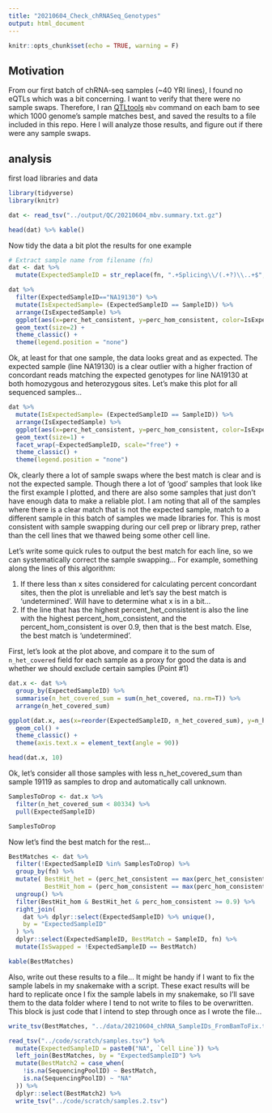 ```yaml
---
title: "20210604_Check_chRNASeq_Genotypes"
output: html_document
---
```


```r
knitr::opts_chunk$set(echo = TRUE, warning = F)
```

## Motivation

From our first batch of chRNA-seq samples (~40 YRI lines), I found no eQTLs which was a bit concerning. I want to verify that there were no sample swaps. Therefore, I ran [QTLtools](https://qtltools.github.io/qtltools/) `mbv` command on each bam to see which 1000 genome's sample matches best, and saved the results to a file included in this repo. Here I will analyze those results, and figure out if there were any sample swaps.

## analysis

first load libraries and data

```r
library(tidyverse)
library(knitr)

dat <- read_tsv("../output/QC/20210604_mbv.summary.txt.gz")

head(dat) %>% kable()


```

Now tidy the data a bit plot the results for one example

```r
# Extract sample name from filename (fn)
dat <- dat %>%
  mutate(ExpectedSampleID = str_replace(fn, ".+Splicing\\/(.+?)\\..+$", "\\1"))

dat %>%
  filter(ExpectedSampleID=="NA19130") %>%
  mutate(IsExpectedSample= (ExpectedSampleID == SampleID)) %>%
  arrange(IsExpectedSample) %>%
  ggplot(aes(x=perc_het_consistent, y=perc_hom_consistent, color=IsExpectedSample, label=SampleID)) +
  geom_text(size=2) +
  theme_classic() +
  theme(legend.position = "none")

```

Ok, at least for that one sample, the data looks great and as expected. The expected sample (line NA19130) is a clear outlier with a higher fraction of concordant reads matching the expected genotypes for line NA19130 at both homozygous and heterozygous sites. Let's make this plot for all sequenced samples...

```r
dat %>%
  mutate(IsExpectedSample= (ExpectedSampleID == SampleID)) %>%
  arrange(IsExpectedSample) %>%
  ggplot(aes(x=perc_het_consistent, y=perc_hom_consistent, color=IsExpectedSample, label=SampleID)) +
  geom_text(size=1) +
  facet_wrap(~ExpectedSampleID, scale="free") +
  theme_classic() +
  theme(legend.position = "none")
```

Ok, clearly there a lot of sample swaps where the best match is clear and is not the expected sample. Though there a lot of 'good' samples that look like the first example I plotted, and there are also some samples that just don't have enough data to make a reliable plot. I am noting that all of the samples where there is a clear match that is not the expected sample, match to a different sample in this batch of samples we made libraries for. This is most consistent with sample swapping during our cell prep or library prep, rather than the cell lines that we thawed being some other cell line.

Let's write some quick rules to output the best match for each line, so we can systematically correct the sample swapping... For example, something along the lines of this algorithm:

1. If there less than x sites considered for calculating percent concordant sites, then the plot is unreliable and let's say the best match is 'undetermined'. Will have to determine what x is in a bit...
2. If the line that has the highest percent_het_consistent is also the line with the highest percent_hom_consistent, and the percent_hom_consistent is over 0.9, then that is the best match. Else, the best match is 'undetermined'.

First, let's look at the plot above, and compare it to the sum of `n_het_covered` field for each sample as a proxy for good the data is and whether we should exclude certain samples (Point #1)

```r

dat.x <- dat %>%
  group_by(ExpectedSampleID) %>%
  summarise(n_het_covered_sum = sum(n_het_covered, na.rm=T)) %>%
  arrange(n_het_covered_sum)

ggplot(dat.x, aes(x=reorder(ExpectedSampleID, n_het_covered_sum), y=n_het_covered_sum)) +
  geom_col() +
  theme_classic() +
  theme(axis.text.x = element_text(angle = 90))

head(dat.x, 10)
```

Ok, let's consider all those samples with less n_het_covered_sum than sample 19119 as samples to drop and automatically call unknown.

```r

SamplesToDrop <- dat.x %>%
  filter(n_het_covered_sum < 80334) %>%
  pull(ExpectedSampleID)

SamplesToDrop

```

Now let's find the best match for the rest...

```r
BestMatches <- dat %>%
  filter(!ExpectedSampleID %in% SamplesToDrop) %>%
  group_by(fn) %>%
  mutate( BestHit_het = (perc_het_consistent == max(perc_het_consistent, na.rm = T)),
          BestHit_hom = (perc_hom_consistent == max(perc_hom_consistent, na.rm=T))) %>%
  ungroup() %>%
  filter(BestHit_hom & BestHit_het & perc_hom_consistent >= 0.9) %>%
  right_join(
    dat %>% dplyr::select(ExpectedSampleID) %>% unique(),
    by = "ExpectedSampleID"
  ) %>%
  dplyr::select(ExpectedSampleID, BestMatch = SampleID, fn) %>%
  mutate(IsSwapped = !ExpectedSampleID == BestMatch)

kable(BestMatches)


```

Also, write out these results to a file... It might be handy if I want to fix the sample labels in my snakemake with a script. These exact results will be hard to replicate once I fix the sample labels in my snakemake, so I'll save them to the data folder where I tend to not write to files to be overwritten. This block is just code that I intend to step through once as I wrote the file...

```r

write_tsv(BestMatches, "../data/20210604_chRNA_SampleIDs_FromBamToFix.txt")

read_tsv("../code/scratch/samples.tsv") %>%
  mutate(ExpectedSampleID = paste0("NA", `Cell Line`)) %>%
  left_join(BestMatches, by = "ExpectedSampleID") %>%
  mutate(BestMatch2 = case_when(
    !is.na(SequencingPoolID) ~ BestMatch,
    is.na(SequencingPoolID) ~ "NA"
  )) %>%
  dplyr::select(BestMatch2) %>%
  write_tsv("../code/scratch/samples.2.tsv")
  

```

